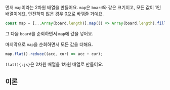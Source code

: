 
먼저 `map`이라는 2차원 배열을 만들어요. `map`은 `board`와 같은 크기이고, 모든 값이 1인 배열이에요. 안전하지 않은 경우 0으로 바꿔줄 거예요.

```js
const map = [...Array(board.length)].map(() => Array(board.length).fill(1));
```

그 다음 `board`를 순회하면서 `map`에 값을 넣어요.

마지막으로 `map`을 순회하면서 모든 값을 더해요.

```js
map.flat().reduce((acc, cur) => acc + cur);
```

`flat(){:js}`은 2차원 배열을 1차원 배열로 만들어요.

## 이론

<Reduce />
